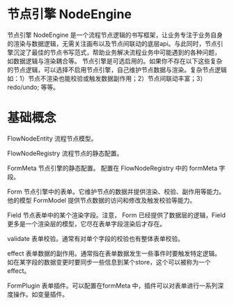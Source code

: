 # 节点引擎 NodeEngine

节点引擎 NodeEngine 是一个流程节点逻辑的书写框架，让业务专注于业务自身的渲染与数据逻辑，无需关注画布以及节点间联动的底层api。与此同时，节点引擎沉淀了最佳的节点书写范式，帮助业务解决流程业务中可能遇到的各种问题， 如数据逻辑与渲染耦合等。
节点引擎是可选启用的。如果你不存在以下这些复杂的节点逻辑，可以选择不启用节点引擎，自己维护节点数据与渲染。复杂节点逻辑如：1）节点不渲染也能校验或触发数据副作用；2）节点间联动丰富；3）redo/undo; 等等。

# 基础概念

FlowNodeEntity
流程节点模型。

FlowNodeRegistry
流程节点的静态配置。

FormMeta
节点引擎的静态配置。 配置在 FlowNodeRegistry 中的 formMeta 字段。

Form
节点引擎中的表单。它维护节点的数据并提供渲染、校验、副作用等能力。他的模型 FormModel 提供节点数据的访问和修改及触发校验等能力。

Field
节点表单中的某个渲染字段。注意， Form 已经提供了数据层的逻辑，Field 更多是一个渲染层的模型，它尽在表单字段渲染后才存在。

validate
表单校验。通常有对单个字段的校验也有整体表单校验。

effect
表单数据的副作用。通常指在表单数据发生一些事件时要触发特定逻辑。 如在某字段的数据变更时要同步一些信息到某个store，这个可以被称为一个effect。

FormPlugin
表单插件。可以配置在formMeta 中，插件可以对表单进行一系列深度操作。如变量插件。

